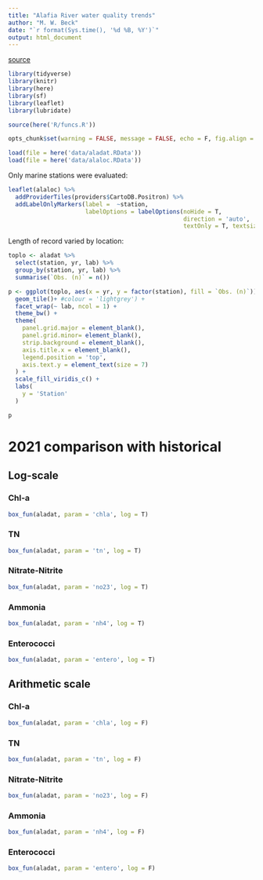 ```yaml
---
title: "Alafia River water quality trends"
author: "M. W. Beck"
date: "`r format(Sys.time(), '%d %B, %Y')`"
output: html_document
---
```


[source](https://github.com/tbep-tech/alafia-analysis)

```r
library(tidyverse)
library(knitr)
library(here)
library(sf)
library(leaflet)
library(lubridate)

source(here('R/funcs.R'))

opts_chunk$set(warning = FALSE, message = FALSE, echo = F, fig.align = 'center', out.width = '100%')

load(file = here('data/aladat.RData'))
load(file = here('data/alaloc.RData'))
```

Only marine stations were evaluated:

```r
leaflet(alaloc) %>%
  addProviderTiles(providers$CartoDB.Positron) %>% 
  addLabelOnlyMarkers(label =  ~station, 
                      labelOptions = labelOptions(noHide = T,
                                                  direction = 'auto',
                                                  textOnly = T, textsize = '18px'))
```

Length of record varied by location:

```r

toplo <- aladat %>% 
  select(station, yr, lab) %>% 
  group_by(station, yr, lab) %>% 
  summarise(`Obs. (n)` = n())

p <- ggplot(toplo, aes(x = yr, y = factor(station), fill = `Obs. (n)`)) + 
  geom_tile()+ #colour = 'lightgrey') + 
  facet_wrap(~ lab, ncol = 1) + 
  theme_bw() + 
  theme(
    panel.grid.major = element_blank(), 
    panel.grid.minor= element_blank(),
    strip.background = element_blank(), 
    axis.title.x = element_blank(), 
    legend.position = 'top', 
    axis.text.y = element_text(size = 7)
  ) + 
  scale_fill_viridis_c() + 
  labs(
    y = 'Station'
  )

p
```

#  2021 comparison with historical {.tabset}

## Log-scale {.tabset .tabset-pills}

### Chl-a

```r
box_fun(aladat, param = 'chla', log = T)
```

### TN

```r
box_fun(aladat, param = 'tn', log = T)
```

### Nitrate-Nitrite

```r
box_fun(aladat, param = 'no23', log = T)
```

### Ammonia

```r
box_fun(aladat, param = 'nh4', log = T)
```

### Enterococci

```r
box_fun(aladat, param = 'entero', log = T)
```

## Arithmetic scale {.tabset .tabset-pills}

### Chl-a

```r
box_fun(aladat, param = 'chla', log = F)
```

### TN

```r
box_fun(aladat, param = 'tn', log = F)
```

### Nitrate-Nitrite

```r
box_fun(aladat, param = 'no23', log = F)
```

### Ammonia

```r
box_fun(aladat, param = 'nh4', log = F)
```

### Enterococci

```r
box_fun(aladat, param = 'entero', log = F)
```
